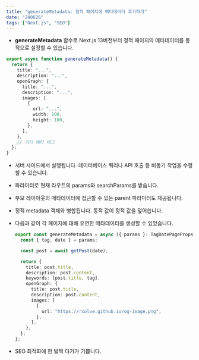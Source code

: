 ```yaml
---
title: "generateMetadata: 정적 페이지에 메타데이터 추가하기"
date: "240626"
tags: ["Next.js", "SEO"]
---
```


- **generateMetadata** 함수로 Next.js 13버전부터 정적 페이지의 메타데이터를 동적으로 설정할 수 있습니다.

```typescript
export async function generateMetadata() {
  return {
    title: "...",
    description: "...",
    openGraph: {
      title: "...",
      description: "...",
      images: [
        {
          url: "...",
          width: 100,
          height: 100,
        },
      ],
    },
    // 기타 메타 태그
  };
}
```

- 서버 사이드에서 실행됩니다. 데이터베이스 쿼리나 API 호출 등 비동기 작업을 수행할 수 있습니다.
- 파라미터로 현재 라우트의 params와 searchParams를 받습니다.
- 부모 레이아웃의 메타데이터에 접근할 수 있는 parent 파라미터도 제공됩니다.
- 정적 metadata 객체와 병합됩니다. 동적 값이 정적 값을 덮어씁니다.
- 다음과 같이 각 페이지에 대해 유연한 메타데이터를 생성할 수 있었습니다.

  ```typescript
  export const generateMetadata = async ({ params }: TagDatePageProps) => {
    const { tag, date } = params;

    const post = await getPost(date);

    return {
      title: post.title,
      description: post.content,
      keywords: [post.title, tag],
      openGraph: {
        title: post.title,
        description: post.content,
        images: [
          {
            url: "https://rxolve.github.io/og-image.png",
          },
        ],
      },
    };
  };
  ```

- SEO 최적화에 한 발짝 다가가 기쁩니다.

